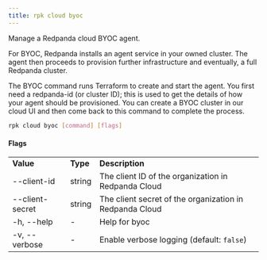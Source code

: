 ```yaml
---
title: rpk cloud byoc
---
```


<head>
  <meta name="title" content="rpk cloud byoc| Redpanda Docs" />
  <meta name="description" content="rpk cloud byoc" />
</head>

Manage a Redpanda cloud BYOC agent.

For BYOC, Redpanda installs an agent service in your owned cluster. The agent
then proceeds to provision further infrastructure and eventually, a full
Redpanda cluster.

The BYOC command runs Terraform to create and start the agent. You first need
a redpanda-id (or cluster ID); this is used to get the details of how your
agent should be provisioned. You can create a BYOC cluster in our cloud UI
and then come back to this command to complete the process.

```bash
rpk cloud byoc [command] [flags]
```

#### Flags

<table>
  <tbody>
    <tr>
      <td>
        <strong> Value</strong>
      </td>
      <td>
        <strong> Type</strong>
      </td>
      <td>
        <strong> Description</strong>
      </td>
    </tr>
    <tr>
      <td>--client-id</td>
      <td>string</td>
      <td> The client ID of the organization in Redpanda Cloud</td>
    </tr>
    <tr>
      <td>--client-secret</td>
      <td>string</td>
      <td> The client secret of the organization in Redpanda Cloud</td>
    </tr>
    <tr>
      <td>-h, --help</td>
      <td>-</td>
      <td> Help for byoc</td>
    </tr>
    <tr>
      <td>-v, --verbose</td>
      <td>-</td>
      <td> Enable verbose logging (default: <code>false</code>)</td>
    </tr>
  </tbody>
</table>
